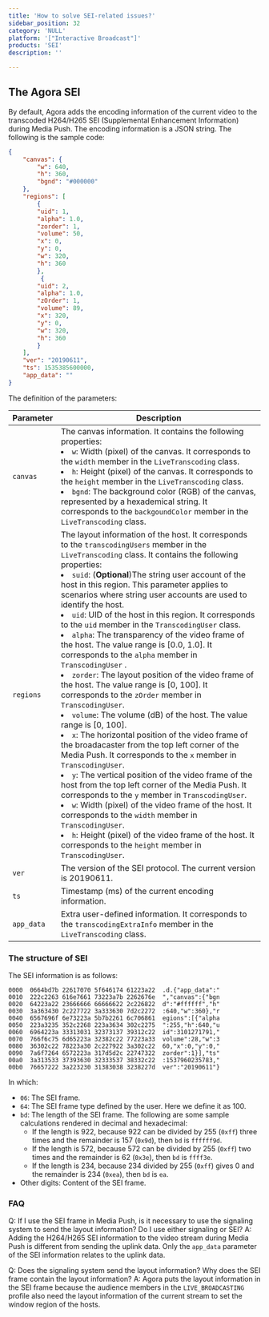 ```yaml
---
title: 'How to solve SEI-related issues?'
sidebar_position: 32 
category: 'NULL' 
platform: '["Interactive Broadcast"]'
products: 'SEI'   
description: '' 

---
```



## The Agora SEI

By default, Agora adds the encoding information of the current video to the transcoded H264/H265 SEI (Supplemental Enhancement Information) during Media Push. The encoding information is a JSON string. The following is the sample code:

```json
{
    "canvas": {        
        "w": 640,
        "h": 360,
        "bgnd": "#000000"
    },
    "regions": [
        {
        "uid": 1,
        "alpha": 1.0,
        "zorder": 1,
        "volume": 50, 
        "x": 0, 
        "y": 0,   
        "w": 320,
        "h": 360
        },
         {
        "uid": 2,
        "alpha": 1.0,
        "zOrder": 1,
        "volume": 89,
        "x": 320,
        "y": 0,   
        "w": 320,
        "h": 360
        }
    ],
    "ver": "20190611",
    "ts": 1535385600000,
    "app_data": ""
}
```

The definition of the parameters:

| Parameter | Description                                                  |
| --------- | ------------------------------------------------------------ |
| `canvas`    | The canvas information. It contains the following properties:<br><li>`w`: Width (pixel) of the canvas. It corresponds to the  `width`  member in the `LiveTranscoding` class.<br><li>`h`: Height (pixel) of the canvas. It corresponds to the `height` member in the `LiveTranscoding` class.<br><li>`bgnd`: The background color (RGB) of the canvas, represented by a hexademical string. It corresponds to the `backgoundColor` member in the `LiveTranscoding` class. |
| `regions`   | The layout information of the host. It corresponds to the  `transcodingUsers` member in the `LiveTranscoding` class. It contains the following properties:<br><li>`suid`: (**Optional**)The string user account of the host in this region. This parameter applies to scenarios where string user accounts are used to identify the host.<br><li>`uid`: UID of the host in this region. It corresponds to the `uid` member in the `TranscodingUser` class.<br><li>`alpha`: The transparency of the video frame of the host. The value range is [0.0, 1.0]. It corresponds to the `alpha` member in `TranscodingUser` .<br><li>`zorder`: The layout position of the video frame of the host. The value range is [0, 100]. It corresponds to the `zOrder` member in `TranscodingUser`.<br><li>`volume`: The volume (dB) of the host. The value range is [0, 100].<br><li>`x`: The horizontal position of the video frame of the broadacaster from the top left corner of the Media Push. It corresponds to the `x` member in `TranscodingUser`.<br><li>`y`: The vertical position of the video frame of the host from the top left corner of the Media Push. It corresponds to the `y` member in `TranscodingUser`.<br><li>`w`: Width (pixel) of the video frame of the host. It corresponds to the `width` member in `TranscodingUser`.<br><li>`h`: Height (pixel) of the video frame of the host. It corresponds to the `height` member in `TranscodingUser`. |
| `ver`       | The version of the SEI protocol. The current version is 20190611. |
| `ts`        | Timestamp (ms) of the current encoding information.               |
| `app_data`  | Extra user-defined information. It corresponds to the `transcodingExtraInfo` member in the `LiveTranscoding` class. |

### The structure of SEI

The SEI information is as follows:

```
0000  0664bd7b 22617070 5f646174 61223a22  .d.{"app_data":"
0010  222c2263 616e7661 73223a7b 2262676e  ","canvas":{"bgn
0020  64223a22 23666666 66666622 2c226822  d":"#ffffff","h"
0030  3a363430 2c227722 3a333630 7d2c2272  :640,"w":360},"r
0040  6567696f 6e73223a 5b7b2261 6c706861  egions":[{"alpha
0050  223a3235 352c2268 223a3634 302c2275  ":255,"h":640,"u
0060  6964223a 33313031 32373137 39312c22  id":3101271791,"
0070  766f6c75 6d65223a 32382c22 77223a33  volume":28,"w":3
0080  36302c22 78223a30 2c227922 3a302c22  60,"x":0,"y":0,"
0090  7a6f7264 6572223a 317d5d2c 22747322  zorder":1}],"ts"
00a0  3a313533 37393630 32333537 38332c22  :1537960235783,"
00b0  76657222 3a223230 31383038 3238227d  ver":"20190611"}
```

In which:

- `06`: The SEI frame.
- `64`: The SEI frame type defined by the user. Here we define it as 100.
- `bd`: The length of the SEI frame. The following are some sample calculations rendered in decimal and hexadecimal:
	- If the length is 922, because 922 can be divided by 255 (`0xff`) three times and the remainder is 157 (`0x9d`), then `bd` is `ffffff9d`. 
	- If the length is 572, because 572 can be divided by 255 (`0xff`) two times and the remainder is 62 (`0x3e`), then `bd` is `ffff3e`. 
	- If the length is 234, because 234 divided by 255 (`0xff`) gives 0 and the remainder is 234 (`0xea`), then `bd` is `ea`.
- Other digits: Content of the SEI frame.

### FAQ

Q: If I use the SEI frame in Media Push, is it necessary to use the signaling system to send the layout information? Do I use either signaling or SEI?
A: Adding the H264/H265 SEI information to the video stream during Media Push is different from sending the uplink data. Only the `app_data` parameter of the SEI information relates to the uplink data. 

Q: Does the signaling system send the layout information? Why does the SEI frame contain the layout information?
A: Agora puts the layout information in the SEI frame because the audience members in the `LIVE_BROADCASTING` profile also need the layout information of the current stream to set the window region of the hosts.